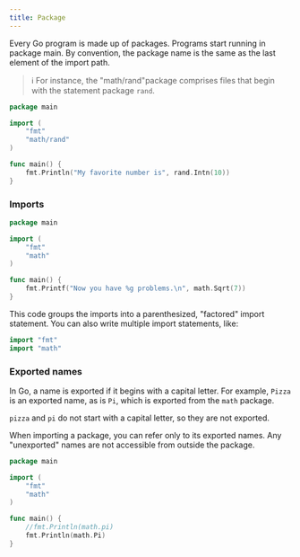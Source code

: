 ```yaml
---
title: Package
---
```


Every Go program is made up of packages. Programs start running in package main.
By convention, the package name is the same as the last element of the import path.

> :information_source: For instance, the "math/rand"package comprises files that begin with the statement package `rand`.

``` go
package main

import (
	"fmt"
	"math/rand"
)

func main() {
	fmt.Println("My favorite number is", rand.Intn(10))
}
```

### Imports

``` go
package main

import (
	"fmt"
	"math"
)

func main() {
	fmt.Printf("Now you have %g problems.\n", math.Sqrt(7))
}
```

This code groups the imports into a parenthesized, "factored" import statement.
You can also write multiple import statements, like:

``` go
import "fmt"
import "math"
```

### Exported names

In Go, a name is exported if it begins with a capital letter. For example, `Pizza` is an exported name, as is `Pi`, which is exported from the `math` package.

`pizza` and `pi` do not start with a capital letter, so they are not exported.

When importing a package, you can refer only to its exported names. Any "unexported" names are not accessible from outside the package.

``` go
package main

import (
	"fmt"
	"math"
)

func main() {
	//fmt.Println(math.pi)
	fmt.Println(math.Pi)
}
```
